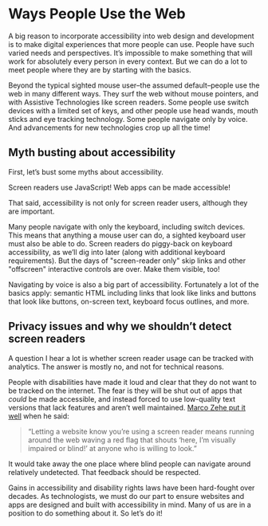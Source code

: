 # Ways People Use the Web

A big reason to incorporate accessibility into web design and development is to make digital experiences that more people can use. People have such varied needs and perspectives. It’s impossible to make something that will work for absolutely every person in every context. But we can do a lot to meet people where they are by starting with the basics.

Beyond the typical sighted mouse user–the assumed default–people use the web in many different ways. They surf the web without mouse pointers, and with Assistive Technologies like screen readers. Some people use switch devices with a limited set of keys, and other people use head wands, mouth sticks and eye tracking technology. Some people navigate only by voice. And advancements for new technologies crop up all the time!

## Myth busting about accessibility

First, let’s bust some myths about accessibility. 

Screen readers use JavaScript! Web apps can be made accessible!

That said, accessibility is not only for screen reader users, although they are important.

Many people navigate with only the keyboard, including switch devices. This means that anything a mouse user can do, a sighted keyboard user must also be able to do. Screen readers do piggy-back on keyboard accessibility, as we’ll dig into later (along with additional keyboard requirements). But the days of "screen-reader only" skip links and other "offscreen" interactive controls are over. Make them visible, too!

Navigating by voice is also a big part of accessibility. Fortunately a lot of the basics apply: semantic HTML including links that look like links and buttons that look like buttons, on-screen text, keyboard focus outlines, and more.

## Privacy issues and why we shouldn’t detect screen readers

A question I hear a lot is whether screen reader usage can be tracked with analytics. The answer is mostly no, and not for technical reasons. 

People with disabilities have made it loud and clear that they do not want to be tracked on the internet. The fear is they will be shut out of apps that _could_ be made accessible, and instead forced to use low-quality text versions that lack features and aren’t well maintained. [Marco Zehe put it well](https://www.marcozehe.de/why-screen-reader-detection-on-the-web-is-a-bad-thing/) when he said: 

> “Letting a website know you’re using a screen reader means running around the web waving a red flag that shouts ‘here, I’m visually impaired or blind!’ at anyone who is willing to look.”

It would take away the one place where blind people can navigate around relatively undetected. That feedback should be respected.

Gains in accessibility and disability rights laws have been hard-fought over decades. As technologists, we must do our part to ensure websites and apps are designed and built with accessibility in mind. Many of us are in a position to do something about it. So let’s do it!
